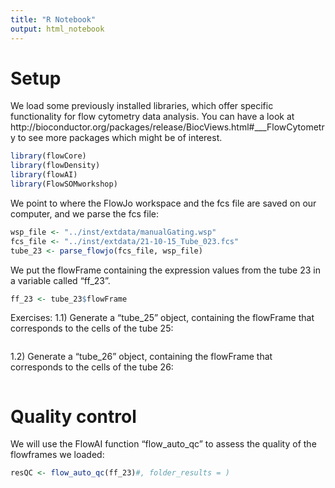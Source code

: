```yaml
---
title: "R Notebook"
output: html_notebook
---
```


# Setup

We load some previously installed libraries, which offer specific
functionality for flow cytometry data analysis. You can have a look at
http://bioconductor.org/packages/release/BiocViews.html#___FlowCytometry
to see more packages which might be of interest.

```r
library(flowCore)
library(flowDensity)
library(flowAI)
library(FlowSOMworkshop)
```

We point to where the FlowJo workspace and the fcs file are saved on our 
computer, and we parse the fcs file:

```r
wsp_file <- "../inst/extdata/manualGating.wsp"
fcs_file <- "../inst/extdata/21-10-15_Tube_023.fcs"
tube_23 <- parse_flowjo(fcs_file, wsp_file)
```

We put the flowFrame containing the expression values from the tube 23
in a variable called "ff_23".

```r
ff_23 <- tube_23$flowFrame
```

Exercises:
1.1) Generate a "tube_25" object, containing the flowFrame that corresponds
to the cells of the tube 25:
```r

```

1.2) Generate a "tube_26" object, containing the flowFrame that corresponds
to the cells of the tube 26:
```r

```


# Quality control

We will use the FlowAI function "flow_auto_qc" to assess the quality of the
flowframes we loaded:
```r
resQC <- flow_auto_qc(ff_23)#, folder_results = )
```

